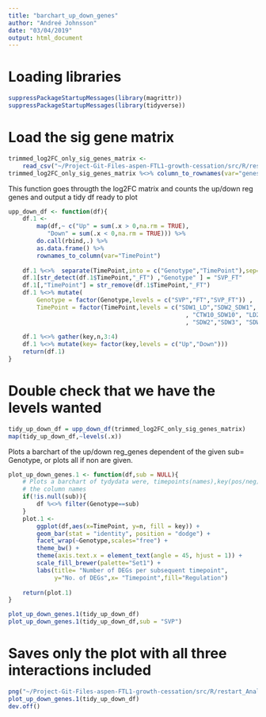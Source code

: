```yaml
---
title: "barchart_up_down_genes"
author: "Andreé Johnsson"
date: "03/04/2019"
output: html_document
---
```


# Loading libraries
```r
suppressPackageStartupMessages(library(magrittr))
suppressPackageStartupMessages(library(tidyverse))
```

# Load the sig gene matrix
```r
trimmed_log2FC_only_sig_genes_matrix <-
    read_csv("~/Project-Git-Files-aspen-FTL1-growth-cessation/src/R/restart_Analysis_To_make_int_Understandable/0-Important-DataTables/trimmed_log2FC_only_sig_genes_matrix.csv", col_names = TRUE,guess_max = 34043)
trimmed_log2FC_only_sig_genes_matrix %<>% column_to_rownames(var="genes")
```

This function goes througth the log2FC matrix and counts the up/down reg genes and output a tidy df ready to plot
```r
upp_down_df <- function(df){
    df.1 <-
        map(df,~ c("Up" = sum(.x > 0,na.rm = TRUE),
           "Down" = sum(.x < 0,na.rm = TRUE))) %>%
        do.call(rbind,.) %>%
        as.data.frame() %>% 
        rownames_to_column(var="TimePoint")
    
    df.1 %<>%  separate(TimePoint,into = c("Genotype","TimePoint"),sep="_" ,extra = "merge")
    df.1[str_detect(df.1$TimePoint,"_FT") ,"Genotype" ] = "SVP_FT"
    df.1[,"TimePoint"] = str_remove(df.1$TimePoint,"_FT")
    df.1 %<>% mutate(
        Genotype = factor(Genotype,levels = c("SVP","FT","SVP_FT")) ,
        TimePoint = factor(TimePoint,levels = c("SDW1_LD","SDW2_SDW1", "SDW3_SDW2", "SDW10_SDW3"
                                                  , "CTW10_SDW10", "LD2_CTW10", "LD", "SDW1"
                                                  , "SDW2","SDW3", "SDW10", "CTW10", "LD2")) )
    
    df.1 %<>% gather(key,n,3:4)
    df.1 %<>% mutate(key= factor(key,levels = c("Up","Down")))
    return(df.1)
}
```

# Double check that we have the levels wanted
```r
tidy_up_down_df = upp_down_df(trimmed_log2FC_only_sig_genes_matrix)
map(tidy_up_down_df,~levels(.x)) 
```

Plots a barchart of the up/down reg_genes dependent of the given sub= Genotype, or
plots all if non are given.
```r
plot_up_down_genes.1 <- function(df,sub = NULL){
    # Plots a barchart of tydydata were, timepoints(names),key(pos/neg) and n(integer) are
    # the column names
    if(!is.null(sub)){
        df %<>% filter(Genotype==sub)
    }
    plot.1 <-
        ggplot(df,aes(x=TimePoint, y=n, fill = key)) +
        geom_bar(stat = "identity", position = "dodge") +
        facet_wrap(~Genotype,scales="free") +
        theme_bw() +
        theme(axis.text.x = element_text(angle = 45, hjust = 1)) + 
        scale_fill_brewer(palette="Set1") +
        labs(title= "Number of DEGs per subsequent timepoint",
             y="No. of DEGs",x= "Timepoint",fill="Regulation")
    
    return(plot.1)
}
```


```r
plot_up_down_genes.1(tidy_up_down_df)
plot_up_down_genes.1(tidy_up_down_df,sub = "SVP")
```

# Saves only the plot with all three interactions included
```r
png("~/Project-Git-Files-aspen-FTL1-growth-cessation/src/R/restart_Analysis_To_make_int_Understandable/SVP_FT_up_down_bar.png",res = 100, units = "cm", width = 30, height = 15 )
plot_up_down_genes.1(tidy_up_down_df)
dev.off()
```




